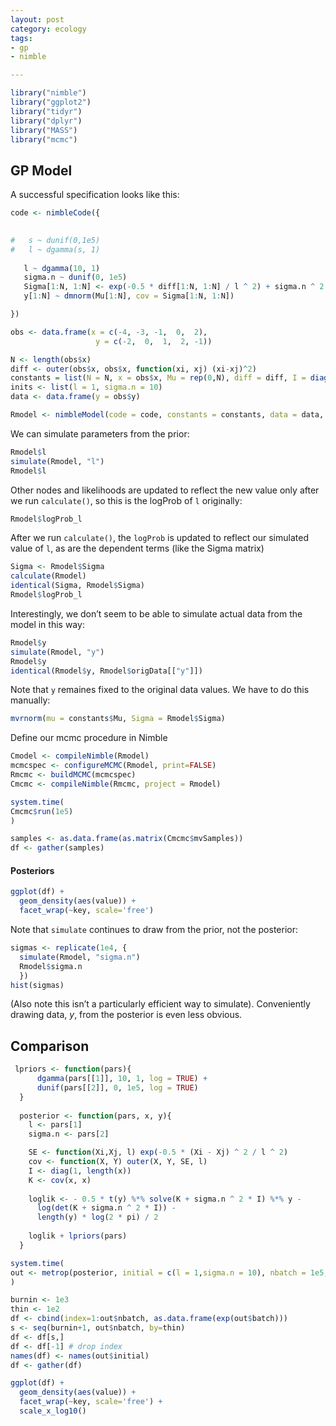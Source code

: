 ```yaml
---
layout: post
category: ecology
tags: 
- gp
- nimble

---
```


```r
library("nimble")
library("ggplot2")
library("tidyr")
library("dplyr")
library("MASS")
library("mcmc")
```


## GP Model ##

A successful specification looks like this:

```r
code <- nimbleCode({

  
#   s ~ dunif(0,1e5) 
#   l ~ dgamma(s, 1)
  
   l ~ dgamma(10, 1) 
   sigma.n ~ dunif(0, 1e5)
   Sigma[1:N, 1:N] <- exp(-0.5 * diff[1:N, 1:N] / l ^ 2) + sigma.n ^ 2 * I[1:N, 1:N]
   y[1:N] ~ dmnorm(Mu[1:N], cov = Sigma[1:N, 1:N])  

})
```


```r
obs <- data.frame(x = c(-4, -3, -1,  0,  2),
                   y = c(-2,  0,  1,  2, -1))

N <- length(obs$x)
diff <- outer(obs$x, obs$x, function(xi, xj) (xi-xj)^2)
constants = list(N = N, x = obs$x, Mu = rep(0,N), diff = diff, I = diag(1,N))
inits <- list(l = 1, sigma.n = 10)
data <- data.frame(y = obs$y)


```

```r
Rmodel <- nimbleModel(code = code, constants = constants, data = data, inits = inits)
```

We can simulate parameters from the prior:

```r
Rmodel$l
simulate(Rmodel, "l")
Rmodel$l
```

Other nodes and likelihoods are updated to reflect the new value only after we run `calculate()`, so this is the logProb of `l` originally:


```r
Rmodel$logProb_l
```

After we run `calculate()`, the `logProb` is updated to reflect our simulated value of `l`, as are the dependent terms (like the Sigma matrix)

```r
Sigma <- Rmodel$Sigma
calculate(Rmodel)
identical(Sigma, Rmodel$Sigma)
Rmodel$logProb_l
```

Interestingly, we don't seem to be able to simulate actual data from the model in this way:

```r
Rmodel$y
simulate(Rmodel, "y")
Rmodel$y
identical(Rmodel$y, Rmodel$origData[["y"]])
```

Note that `y` remaines fixed to the original data values.  We have to do this manually:

```r
mvrnorm(mu = constants$Mu, Sigma = Rmodel$Sigma) 
```

Define our mcmc procedure in Nimble

```r
Cmodel <- compileNimble(Rmodel)
mcmcspec <- configureMCMC(Rmodel, print=FALSE)
Rmcmc <- buildMCMC(mcmcspec)
Cmcmc <- compileNimble(Rmcmc, project = Rmodel)
```

```r
system.time(
Cmcmc$run(1e5)
)
```


```r
samples <- as.data.frame(as.matrix(Cmcmc$mvSamples))
df <- gather(samples)
```


#### Posteriors

```r
ggplot(df) + 
  geom_density(aes(value)) + 
  facet_wrap(~key, scale='free')
```

Note that `simulate` continues to draw from the prior, not the posterior:

```r
sigmas <- replicate(1e4, {
  simulate(Rmodel, "sigma.n")
  Rmodel$sigma.n
  })
hist(sigmas)
```

(Also note this isn't a particularly efficient way to simulate).  Conveniently drawing data, $y$, from the posterior is even less obvious.




## Comparison

```r

 lpriors <- function(pars){
      dgamma(pars[[1]], 10, 1, log = TRUE) +
      dunif(pars[[2]], 0, 1e5, log = TRUE) 
  }
  
  posterior <- function(pars, x, y){ 
    l <- pars[1]
    sigma.n <- pars[2]

    SE <- function(Xi,Xj, l) exp(-0.5 * (Xi - Xj) ^ 2 / l ^ 2)
    cov <- function(X, Y) outer(X, Y, SE, l)
    I <- diag(1, length(x))
    K <- cov(x, x) 
  
    loglik <- - 0.5 * t(y) %*% solve(K + sigma.n ^ 2 * I) %*% y -
      log(det(K + sigma.n ^ 2 * I)) -
      length(y) * log(2 * pi) / 2
    
    loglik + lpriors(pars)
  }
```

```r
system.time(
out <- metrop(posterior, initial = c(l = 1,sigma.n = 10), nbatch = 1e5, x = obs$x, y = obs$y)  
)
```

```r
burnin <- 1e3
thin <- 1e2
df <- cbind(index=1:out$nbatch, as.data.frame(exp(out$batch)))
s <- seq(burnin+1, out$nbatch, by=thin)
df <- df[s,]
df <- df[-1] # drop index
names(df) <- names(out$initial)
df <- gather(df)
```


```r
ggplot(df) + 
  geom_density(aes(value)) + 
  facet_wrap(~key, scale='free') +
  scale_x_log10()
```

